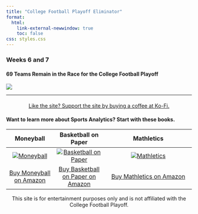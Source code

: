 ```yaml
---
title: "College Football Playoff Eliminator"
format: 
  html:
    link-external-newwindow: true
    toc: false
css: styles.css
---
```


### Weeks 6 and 7

#### 69 Teams Remain in the Race for the College Football Playoff

![](wk6_7_2024.png)

---

<!-- Centered Ko-Fi Button -->
<div style="text-align: center; margin-top: 20px;">
  <a href="https://ko-fi.com/stephenhill42026" class="kofi-button" target="_blank">
    Like the site? Support the site by buying a coffee at Ko-Fi.
  </a>
</div>

#### Want to learn more about Sports Analytics? Start with these books.

| Moneyball | Basketball on Paper | Mathletics |
|:---------:|:----------:|:------------------:|
| [![Moneyball](moneyball.jpg){.book-image}](https://amzn.to/3Brep3F) | [![Basketball on Paper](bbpaper.jpg){.book-image}](https://amzn.to/4dq4Nn3) | [![Mathletics](mathletics.jpg){.book-image}](https://amzn.to/4gIzDu3) |
| [Buy Moneyball on Amazon](https://amzn.to/3Brep3F) | [Buy Basketball on Paper on Amazon](https://amzn.to/4gIzDu3) | [Buy Mathletics on Amazon](https://amzn.to/4gIzDu3) |

::: {style="text-align:center"}
This site is for entertainment purposes only and is not affiliated with the College Football Playoff.

:::
